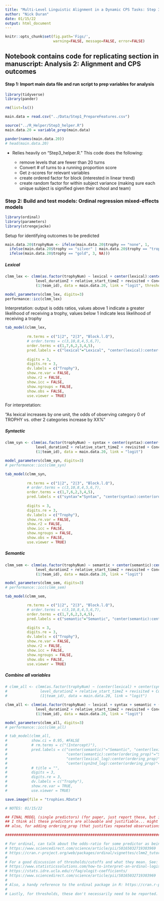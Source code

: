 ```yaml
---
title: "Multi-Level Linguistic Alignment in a Dynamic CPS Tasks: Step 3 Model 2: Trophies"
author: "Nick Duran"
date: 01/15/22
output: html_document
---
```


```r
knitr::opts_chunk$set(fig.path='Figs/',
                      warning=FALSE, message=FALSE, error=FALSE)
```

## Notebook contains code for replicating section in manuscript: Analysis 2: Alignment and CPS outcomes

#### Step 1: Import main data file and run script to prep variables for analysis

```r
library(tidyverse)
library(pander)

rm(list=ls())
```

```r
main.data = read.csv("../Data/Step1_PrepareFeatures.csv")

source("../R_Helper/Step3_helper.R")
main.data.20 = variable_prep(main.data)

pander(names(main.data.20))
# head(main.data.20)
```

* Relies heavily on "Step3_helper.R." This code does the following:

  * remove levels that are fewer than 20 turns
  * Convert # of turns to a running proportion score 
  * Get z-scores for relevant variables
  * create ordered factor for block (interested in linear trend)
  * create random factor for within subject variance (making sure each unique subject is signified given their school and team)

### Step 2: Build and test models: Ordinal regression mixed-effects models

```r
library(ordinal)
library(parameters) 
library(strengejacke)
```

Setup for identifying outcomes to be predicted

```r
main.data.20$trophyNum <- ifelse(main.data.20$trophy == "none", 1, 
  ifelse(main.data.20$trophy == "silver" | main.data.20$trophy == "trophy", 2, 
  ifelse(main.data.20$trophy == "gold", 3, NA)))
```
<!-- # main.data.20$trophyBin <- ifelse(main.data.20$trophyNum > 0, 1, 0) -->
<!-- # main.data.20$trophyGoldOrSilver <- ifelse(main.data.20$trophy == "gold", 1, ifelse(main.data.20$trophy == "silver", 0, NA)) -->

##### Lexical

<!-- https://cran.r-project.org/web/packages/ordinal/vignettes/clmm2_tutorial.pdf -->

```r
clmm_lex <- clmm(as.factor(trophyNum) ~ lexical + center(lexical):center(ordering_prop) + 
              level_durationZ + relative_start_timeZ + revisited + Concept + Block.l + 
              (1|team_id), data = main.data.20, link = "logit", threshold="flexible")
```

```r
model_parameters(clmm_lex, digits=3)
performance::icc(clmm_lex)
```

Interpretation: output is odds ratios, values above 1 indicate a greater likelihood of receiving a trophy, values below 1 indicate less likelihood of receiving a trophy 

```r
tab_model(clmm_lex,
          
          rm.terms = c("1|2", "2|3", "Block.l.Q"),
          # order.terms = c(3,10,8,4,5,6,7),
          order.terms = c(1,7,6,2,3,4,5),
          pred.labels = c("lexical"="Lexical", "center(lexical):center(ordering_prop)"="Lexical * Order", "Block.l.L"="Block (linear trend)", "level_durationZ"="Level duration", "relative_start_timeZ"="Level start time", "revisitedreattempt" = "Revisit [yes]",  "ConceptPoT" = "Concept [PoT]"),          
          
          digits = 3,
          digits.re = 3,
          dv.labels = c("Trophy"),
          show.re.var = FALSE,
          show.r2 = FALSE,
          show.icc = FALSE,
          show.ngroups = FALSE,
          show.obs = FALSE,
          use.viewer = TRUE)
```

For interpretation:

"As lexical increases by one unit, the odds of observing category 0 of TROPHY vs. other 2 categories increase by XX%"

##### Syntactic

```r
clmm_syn <- clmm(as.factor(trophyNum) ~ syntax + center(syntax):center(ordering_prop) +  
              level_durationZ + relative_start_timeZ + revisited + Concept + Block.l + 
              (1|team_id), data = main.data.20, link = "logit")
```

```r
model_parameters(clmm_syn, digits=3)
# performance::icc(clmm_syn)
```

```r
tab_model(clmm_syn,
          
          rm.terms = c("1|2", "2|3", "Block.l.Q"),
          # order.terms = c(3,10,8,4,5,6,7),
          order.terms = c(1,7,6,2,3,4,5),
          pred.labels = c("syntax"="Syntax", "center(syntax):center(ordering_prop)"="Syntax * Order", "Block.l.L"="Block (linear trend)", "level_durationZ"="Level duration", "relative_start_timeZ"="Level start time", "revisitedreattempt" = "Revisit [yes]",  "ConceptPoT" = "Concept [PoT]"),
          
          digits = 3,
          digits.re = 3,
          dv.labels = c("Trophy"),
          show.re.var = FALSE,
          show.r2 = FALSE,
          show.icc = FALSE,
          show.ngroups = FALSE,
          show.obs = FALSE,
          use.viewer = TRUE)
```

##### Semantic

<!-- ## something to note with semantic is there are ~1700 rows/utterances that have NA values because one of the utterances must contain words not in the semantic space - does this get addressed anywhere in manuscript? -->
```r
clmm_sem <- clmm(as.factor(trophyNum) ~ semantic + center(semantic):center(ordering_prop) + 
              level_durationZ + relative_start_timeZ + revisited + Concept + Block.l + 
              (1|team_id), data = main.data.20, link = "logit")
```

```r
model_parameters(clmm_sem, digits=3)
# performance::icc(clmm_sem)
```

```r
tab_model(clmm_sem,

          rm.terms = c("1|2", "2|3", "Block.l.Q"),
          # order.terms = c(3,10,8,4,5,6,7),
          order.terms = c(1,7,6,2,3,4,5),
          pred.labels = c("semantic"="Semantic", "center(semantic):center(ordering_prop)"="Semantic * Order", "Block.l.L"="Block (linear trend)", "level_durationZ"="Level duration", "relative_start_timeZ"="Level start time", "revisitedreattempt" = "Revisit [yes]",  "ConceptPoT" = "Concept [PoT]"),

          digits = 3,
          digits.re = 3,
          dv.labels = c("Trophy"),
          show.re.var = FALSE,
          show.r2 = FALSE,
          show.icc = FALSE,
          show.ngroups = FALSE,
          show.obs = FALSE,
          use.viewer = TRUE)
```

##### Combine all variables

<!-- What is the rationale of running all three together? Doing them separately?  -->

<!-- From Dideriksen: "to assess whether the frequency of given grounding mechanisms was uniquely informative as to performance, we also built models including all grounding mechanisms as predictors. This corresponds to asking whether each predictor was still related to performance even when we already know the frequency of the other grounding mechanisms." -->

<!-- A model including all predictors showed that not all predictors maintained evidence of relation to performance. This indicates that not all grounding mechanisms contribute unique information to our understanding of effective conversational coordination. -->

```r
# clmm_all <- clmm(as.factor(trophyNum) ~ (center(lexical) + center(syntax) + center(semantic))*center(ordering_prop) + 
#               level_durationZ + relative_start_timeZ + revisited + Concept + Block.l + 
#               (1|team_id), data = main.data.20, link = "logit")

clmm_all <- clmm(as.factor(trophyNum) ~ lexical + syntax + semantic + (center(lexical) + center(syntax) + center(semantic)):center(ordering_prop) + 
              level_durationZ + relative_start_timeZ + revisited + Concept + Block.l + 
              (1|team_id), data = main.data.20, link = "logit")
```

```r
model_parameters(clmm_all, digits=3)
# performance::icc(clmm_all)
```

```r
# tab_model(clmm_all,
#           show.ci = 0.95, #FALSE
#           # rm.terms = c("(Intercept)"),
#           pred.labels = c("center(semantic)"="Semantic", "center(lexical_log)"="Lexical",  "center(syn2nd_log)"="Syntactic", "center(ordering_prop)"="Discourse Time", "relative_start_timeZ"="Relative Start Time", "level_durationZ"="Level Duration", "utterlen_alignerZ"="Utterance Length Aligner", "ConceptPoT" = "Concept [PoT]", "XQ_know"="Familiarity [yes]", "femdomin"="Majority Female [yes]",
#                           "center(semantic):center(ordering_prop)"="Semantic * Time",
#                           "center(lexical_log):center(ordering_prop)"="Lexical * Time",
#                           "center(syn2nd_log):center(ordering_prop)"="Syntactic * Time"),
#           # title = "",
#           digits = 3,
#           digits.re = 3,
#           dv.labels = c("Trophy"),
#           show.re.var = TRUE,
#           use.viewer = TRUE)
```

```r
save.image(file = "trophies.RData")
```





```r
# NOTES: 01/15/22

## FINAL MODEL (single predictors) (for paper, just report these, but if asked, can report with all included)
## I think all these predictors are allowable and justifiable... might want to see https://www.ncbi.nlm.nih.gov/pmc/articles/PMC5543767/ for further justification
## also, for adding ordering_prop (that justifies repeated observations, but even without it, still shouldn't be a problem with it given a repeated measure for team)

###############################################################################

# For ordinal, can talk about the odds-ratio for some predictor as being X, and this can be interpreted, in terms of the outcome with multiple levels, as a cumulative odds of some percentage of something happening. See:
# https://www.sciencedirect.com/science/article/pii/S0165032719303969
# https://cran.r-project.org/web/packages/ordinal/vignettes/clmm2_tutorial.pdf
# 
# For a good discussion of thresholds/cutoffs and what they mean. See:
# https://www.statisticssolutions.com/how-to-interpret-an-ordinal-logistic-regression/
# https://stats.idre.ucla.edu/r/faq/ologit-coefficients/
# https://www.sciencedirect.com/science/article/pii/S0165032719303969
# 
# Also, a handy reference to the ordinal package in R: https://cran.r-project.org/web/packages/ordinal/ordinal.pdf
# 
# Lastly, for thresholds, these don't necessarily need to be reported. I believe they confirm the assumption of these sorts of models (ordinal) of what is called a "proportional odds assumption" or "parallel lines test." This is assuming that the odds are equal across the levels of the outcome. In our example, the proportional odds assumption means that the odds of being no-coin versus silver or gold (j=1) is the same as the odds of being no-coin and silver versus gold (j=2). But not 100% as to whether having a significant p-value here is what this is indicating. But what is for sure is that the thresholds (coefficients) reported are necessary for computing the predictor coefficients (this is what the two linked papers discuss).
```













